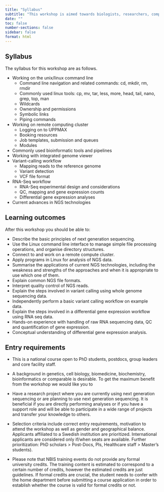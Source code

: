 ```yaml
---
title: "Syllabus"
subtitle: "This workshop is aimed towards biologists, researchers, computer scientists or data analysts with limited experience in analysing NGS data."
date: ""
toc: false
number-sections: false
sidebar: false
format: html
---
```


::: {.panel-tabset}

## Syllabus

The syllabus for this workshop are as follows.

- Working on the unix/linux command line
  - Command line navigation and related commands: cd, mkdir, rm, rmdir
  - Commonly used linux tools: cp, mv, tar, less, more, head, tail, nano, grep, top, man
  - Wildcards
  - Ownership and permissions
  - Symbolic links
  - Piping commands
- Working on remote computing cluster
  - Logging on to UPPMAX
  - Booking resources
  - Job templates, submission and queues
  - Modules
- Commonly used bioinformatic tools and pipelines
- Working with integrated genome viewer
- Variant-calling workflow
  - Mapping reads to the reference genome
  - Variant detection
  - VCF file format
- RNA-Seq workflow
  - RNA-Seq experimental design and considerations
  - QC, mapping and gene expression counts
  - Differential gene expression analyses
- Current advances in NGS technologies

## Learning outcomes

After this workshop you should be able to:

- Describe the basic principles of next generation sequencing.
- Use the Linux command line interface to manage simple file processing operations, and organise directory structures.
- Connect to and work on a remote compute cluster.
- Apply programs in Linux for analysis of NGS data.
- Summarise the applications of current NGS technologies, including the weakness and strengths of the approaches and when it is appropriate to use which one of them.
- Explain common NGS file formats.
- Interpret quality control of NGS reads.
- Explain the steps involved in variant calling using whole genome sequencing data.
- Independently perform a basic variant calling workflow on example data.
- Explain the steps involved in a differential gene expression workflow using RNA seq data.
- Hands-on experience with handling of raw RNA sequencing data, QC and quantification of gene expression.
- Conceptual understanding of differential gene expression analysis.

## Entry requirements

- This is a national course open to PhD students, postdocs, group leaders and core facility staff.

- A background in genetics, cell biology, biomedicine, biochemistry, bioinformatics or comparable is desirable. To get the maximum benefit from the workshop we would like you to

- Have a research project where you are currently using next generation sequencing or are planning to use next generation sequencing.
It is beneficial if you are directly performing analyses or if you have a support role and will be able to participate in a wide range of projects and transfer your knowledge to others.

- Selection criteria include correct entry requirements, motivation to attend the workshop as well as gender and geographical balance. Applicants affiliated to a Swedish institution are prioritized. International applicants are considered only if/when seats are available. Further prioritization: PhD scholars > Post-Docs, PIs, Healthcare staff > Master's students).

- Please note that NBIS training events do not provide any formal university credits. The training content is estimated to correspond to a certain number of credits, however the estimated credits are just guidelines. If formal credits are crucial, the student needs to confer with the home department before submitting a course application in order to establish whether the course is valid for formal credits or not.

:::

